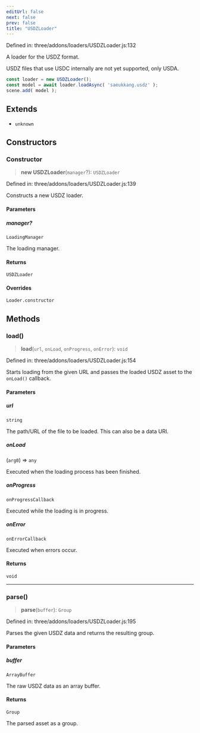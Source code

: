 ```yaml
---
editUrl: false
next: false
prev: false
title: "USDZLoader"
---
```


Defined in: three/addons/loaders/USDZLoader.js:132

A loader for the USDZ format.

USDZ files that use USDC internally are not yet supported, only USDA.

```js
const loader = new USDZLoader();
const model = await loader.loadAsync( 'saeukkang.usdz' );
scene.add( model );
```

## Extends

- `unknown`

## Constructors

### Constructor

> **new USDZLoader**(`manager`?): `USDZLoader`

Defined in: three/addons/loaders/USDZLoader.js:139

Constructs a new USDZ loader.

#### Parameters

##### manager?

`LoadingManager`

The loading manager.

#### Returns

`USDZLoader`

#### Overrides

`Loader.constructor`

## Methods

### load()

> **load**(`url`, `onLoad`, `onProgress`, `onError`): `void`

Defined in: three/addons/loaders/USDZLoader.js:154

Starts loading from the given URL and passes the loaded USDZ asset
to the `onLoad()` callback.

#### Parameters

##### url

`string`

The path/URL of the file to be loaded. This can also be a data URI.

##### onLoad

(`arg0`) => `any`

Executed when the loading process has been finished.

##### onProgress

`onProgressCallback`

Executed while the loading is in progress.

##### onError

`onErrorCallback`

Executed when errors occur.

#### Returns

`void`

***

### parse()

> **parse**(`buffer`): `Group`

Defined in: three/addons/loaders/USDZLoader.js:195

Parses the given USDZ data and returns the resulting group.

#### Parameters

##### buffer

`ArrayBuffer`

The raw USDZ data as an array buffer.

#### Returns

`Group`

The parsed asset as a group.
